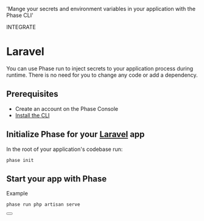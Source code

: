 
  'Mange your secrets and environment variables in your application with the Phase CLI'

<Tag variant="small">INTEGRATE</Tag>

# Laravel

You can use Phase run to inject secrets to your application process during runtime. There is no need for you to change any code or add a dependency.

## Prerequisites

- Create an account on the Phase Console
- [Install the CLI](/cli/install)

## Initialize Phase for your [Laravel](https://laravel.com) app

In the root of your application's codebase run:

```fish
phase init
```

## Start your app with Phase

Example

```fish
phase run php artisan serve
```

<div className="not-prose">
  <Button
    href="https://laravel.com/docs/10.x/configuration#environment-configuration"
    variant="text"
    arrow="right"
    children="Laravel Docs"
  />
</div>
